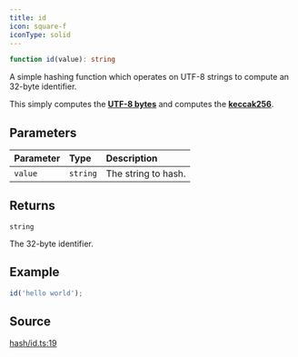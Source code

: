 ```yaml
---
title: id
icon: square-f
iconType: solid
---
```


```ts
function id(value): string
```

A simple hashing function which operates on UTF-8 strings to compute an 32-byte identifier.

This simply computes the [**UTF-8 bytes**](/sdk/content/functions/toUtf8Bytes) and computes the [**keccak256**](/sdk/content/functions/keccak256).

## Parameters

| Parameter | Type | Description |
| :------ | :------ | :------ |
| `value` | `string` | The string to hash. |

## Returns

`string`

The 32-byte identifier.

## Example

```ts
id('hello world');
```

## Source

[hash/id.ts:19](https://github.com/dominant-strategies/quais.js/blob/af7f840a0304b482e2774523ff8e2af8a7b04041/src/hash/id.ts#L19)
